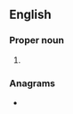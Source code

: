 {{also|fera|fêra|-fera}}
==English==

===Proper noun===
{{en-proper noun}}

# {{lb|en|US}} {{initialism of|{{w|Federal Emergency Relief Administration}}|lang=en}}

===Anagrams===
* {{anagrams|en|Rafe|fare|fear|reaf}}